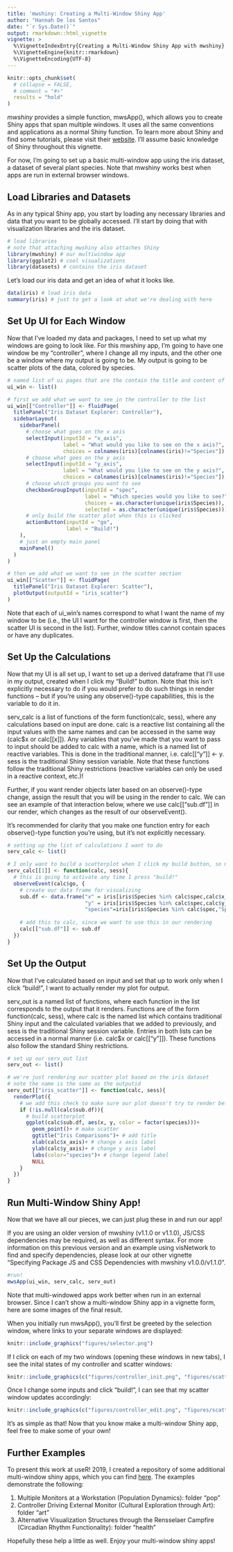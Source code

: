 ```yaml
---
title: 'mwshiny: Creating a Multi-Window Shiny App'
author: "Hannah De los Santos"
date: "`r Sys.Date()`"
output: rmarkdown::html_vignette
vignette: >
  %\VignetteIndexEntry{Creating a Multi-Window Shiny App with mwshiny}
  %\VignetteEngine{knitr::rmarkdown}
  %\VignetteEncoding{UTF-8}
---
```


<style type="text/css">

h1.title {
  text-align: center;
}
h4.author { 
  text-align: center;
}
h4.date { 
  text-align: center;
}
</style>


```r
knitr::opts_chunk$set(
  # collapse = FALSE,
  # comment = "#>"
  results = "hold"
)
```

*mwshiny* provides a simple function, mwsApp(), which allows you to create Shiny apps that span multiple windows. It uses all the same conventions and applications as a normal Shiny function. To learn more about Shiny and find some tutorials, please visit their [website](https://shiny.rstudio.com/). I'll assume basic knowledge of Shiny throughout this vignette.

For now, I'm going to set up a basic multi-window app using the iris dataset, a dataset of several plant species. Note that mwshiny works best when apps are run in external browser windows.

## Load Libraries and Datasets

As in any typical Shiny app, you start by loading any necessary libraries and data that you want to be globally accessed. I'll start by doing that with visualization libraries and the iris dataset.

```r
# load libraries
# note that attaching mwshiny also attaches Shiny
library(mwshiny) # our multiwindow app
library(ggplot2) # cool visualizations
library(datasets) # contains the iris dataset
```

Let's load our iris data and get an idea of what it looks like.

```r
data(iris) # load iris data
summary(iris) # just to get a look at what we're dealing with here

```

## Set Up UI for Each Window

Now that I've loaded my data and packages, I need to set up what my windows are going to look like. For this mwshiny app, I'm going to have one window be my "controller", where I change all my inputs, and the other one be a window where my output is going to be. My output is going to be scatter plots of the data, colored by species.

```r
# named list of ui pages that are the contain the title and content of each of my windows
ui_win <- list()

# first we add what we want to see in the controller to the list
ui_win[["Controller"]] <- fluidPage(
  titlePanel("Iris Dataset Explorer: Controller"),
  sidebarLayout(
    sidebarPanel(
      # choose what goes on the x axis
      selectInput(inputId = "x_axis",
                  label = "What would you like to see on the x axis?",
                  choices = colnames(iris)[colnames(iris)!="Species"]),
      # choose what goes on the y axis
      selectInput(inputId = "y_axis",
                  label = "What would you like to see on the y axis?",
                  choices = colnames(iris)[colnames(iris)!="Species"]),
      # choose which groups you want to see
      checkboxGroupInput(inputId = "spec",
                         label = "Which species would you like to see?",
                         choices = as.character(unique(iris$Species)),
                         selected = as.character(unique(iris$Species))),
      # only build the scatter plot when this is clicked
      actionButton(inputId = "go",
                   label = "Build!")
    ),
    # just an empty main panel
    mainPanel()
  )
)

# then we add what we want to see in the scatter section
ui_win[["Scatter"]] <- fluidPage(
  titlePanel("Iris Dataset Explorer: Scatter"),
  plotOutput(outputId = "iris_scatter")
)

```

Note that each of ui_win's names correspond to what I want the name of my window to be (i.e., the UI I want for the controller window is first, then the scatter UI is second in the list). Further, window titles cannot contain spaces or have any duplicates.

## Set Up the Calculations

Now that my UI is all set up, I want to set up a derived dataframe that I'll use in my output, created when I click my "Build!" button. Note that this isn't explicitly necessary to do if you would prefer to do such things in render functions -- but if you're using any observe()-type capabilities, this is the variable to do it in.

serv_calc is a list of functions of the form function(calc, sess), where any calculations based on input are done. calc is a reactive list containing all the input values with the same names and can be accessed in the same way (calc$x or calc[[x]]). Any variables that you've made that you want to pass to input should be added to calc with a name, which is a named list of reactive variables. This is done in the traditional manner, i.e. calc[["y"]] <- y. sess is the traditional Shiny session variable. Note that these functions follow the traditional Shiny restrictions (reactive variables can only be used in a reactive context, etc.)!

Further, if you want render objects later based on an observe()-type change, assign the result that you will be using in the render to calc. We can see an example of that interaction below, where we use calc[["sub.df"]] in our render, which changes as the result of our observeEvent().

It's recommended for clarity that you make one function entry for each observe()-type function you're using, but it's not explicitly necessary.

```r
# setting up the list of calculations I want to do
serv_calc <- list()

# I only want to build a scatterplot when I click my build button, so my list will be of length 1
serv_calc[[1]] <- function(calc, sess){
  # this is going to activate any time I press "build!"
  observeEvent(calc$go, {
    # create our data frame for visualizing
    sub.df <- data.frame("x" = iris[iris$Species %in% calc$spec,calc$x_axis],
                         "y" = iris[iris$Species %in% calc$spec,calc$y_axis],
                         "species"=iris[iris$Species %in% calc$spec,"Species"])
    
    # add this to calc, since we want to use this in our rendering
    calc[["sub.df"]] <- sub.df
  })
}

```

## Set Up the Output

Now that I've calculated based on input and set that up to work only when I click "build!", I want to actually render my plot for output.

serv_out is a named list of functions, where each function in the list corresponds to the output that it renders. Functions are of the form function(calc, sess), where calc is the named list which contains traditional Shiny input and the calculated variables that we added to previously, and sess is the traditional Shiny session variable. Entries in both lists can be accessed in a normal manner (i.e. calc$x or calc[["y"]]). These functions also follow the standard Shiny restrictions.

```r
# set up our serv_out list
serv_out <- list()

# we're just rendering our scatter plot based on the iris dataset
# note the name is the same as the outputid
serv_out[["iris_scatter"]] <- function(calc, sess){
  renderPlot({
    # we add this check to make sure our plot doesn't try to render before we've ever pressed "Build!"
    if (!is.null(calc$sub.df)){
      # build scatterplot
      ggplot(calc$sub.df, aes(x, y, color = factor(species)))+
        geom_point()+ # make scatter
        ggtitle("Iris Comparisons")+ # add title
        xlab(calc$x_axis)+ # change x axis label
        ylab(calc$y_axis)+ # change y axis label
        labs(color="species")+ # change legend label
        NULL
    }
  })
}
```

## Run Multi-Window Shiny App!

Now that we have all our pieces, we can just plug these in and run our app! 

If you are using an older version of mwshiny (v1.1.0 or v1.1.0), JS/CSS dependencies may be required, as well as different syntax. For more information on this previous version and an example using visNetwork to find and specify dependencies, please look at our other vignette "Specifying Package JS and CSS Dependencies with mwshiny v1.0.0/v1.1.0".

```r
#run!
mwsApp(ui_win, serv_calc, serv_out)
```

Note that multi-windowed apps work better when run in an external browser. Since I can't show a multi-window Shiny app in a vignette form, here are some images of the final result.

When you initially run mwsApp(), you'll first be greeted by the selection window, where links to your separate windows are displayed:

```r
knitr::include_graphics("figures/selector.png")
```

If I click on each of my two windows (opening these windows in new tabs), I see the inital states of my controller and scatter windows:

```r
knitr::include_graphics(c("figures/controller_init.png", "figures/scatter_init.png"))
```

Once I change some inputs and click "build!", I can see that my scatter window updates accordingly:

```r
knitr::include_graphics(c("figures/controller_edit.png", "figures/scatter_edit.png"))
```

It's as simple as that! Now that you know make a multi-window Shiny app, feel free to make some of your own!

## Further Examples

To present this work at useR! 2019, I created a repository of some additional multi-window shiny apps, which you can find [here](https://github.com/delosh653/mwshiny-examples). The examples demonstrate the following:

1. Multiple Monitors at a Workstation (Population Dynamics): folder "pop"
2. Controller Driving External Monitor (Cultural Exploration through Art): folder "art"
3. Alternative Visualization Structures through the Rensselaer Campfire (Circadian Rhythm Functionality): folder "health"

Hopefully these help a little as well. Enjoy your multi-window shiny apps!
